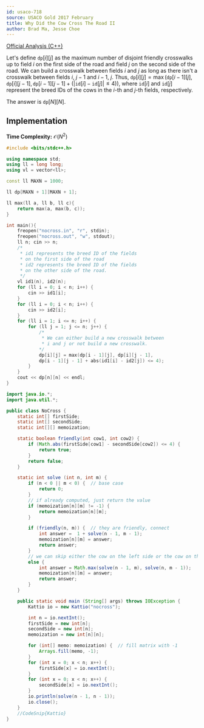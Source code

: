 ```yaml
---
id: usaco-718
source: USACO Gold 2017 February
title: Why Did the Cow Cross The Road II
author: Brad Ma, Jesse Choe
---
```

 
[Official Analysis (C++)](http://www.usaco.org/current/data/sol_nocross_gold_feb17.html)

Let's define $\texttt{dp}[i][j]$ as the maximum number of disjoint friendly crosswalks up to field $i$ on the first side of the road and field $j$ on the second side of the road. We can build a crosswalk between fields $i$ and $j$ as long as there isn't a crosswalk between fields $i$, $j - 1$ and $i - 1$, $j$. Thus, $\texttt{dp}[i][j] = \max(\texttt{dp}[i - 1][j], \texttt{dp}[i][j - 1], \texttt{dp}[i - 1][j - 1] + (|\texttt{id}[i] - \texttt{id}[j]| \leq 4))$, where $\texttt{id}[i]$ and $\texttt{id}[j]$ represent the breed IDs of the cows in the $i$-th and $j$-th fields, respectively.

The answer is $\texttt{dp}[N][N]$.

## Implementation

**Time Complexity:** $\mathcal{O}(N ^ 2)$

<LanguageSection>
<CPPSection>

```cpp
#include <bits/stdc++.h>

using namespace std;
using ll = long long;
using vl = vector<ll>;

const ll MAXN = 1000;

ll dp[MAXN + 1][MAXN + 1];

ll max(ll a, ll b, ll c){
	return max(a, max(b, c));
}

int main(){
	freopen("nocross.in", "r", stdin);
	freopen("nocross.out", "w", stdout);
	ll n; cin >> n;
	/*
	 * id1 represents the breed ID of the fields 
	 * on the first side of the road
	 * id2 represents the breed ID of the fields
	 * on the other side of the road.
	 */
	vl id1(n), id2(n);
	for (ll i = 0; i < n; i++) {
		cin >> id1[i];
	}
	for (ll i = 0; i < n; i++) {
		cin >> id2[i];
	}
	for (ll i = 1; i <= n; i++) {
		for (ll j = 1; j <= n; j++) {
			/*
			 * We can either build a new crosswalk between 
			 * i and j or not build a new crosswalk.
			*/
			dp[i][j] = max(dp[i - 1][j], dp[i][j - 1], 
			dp[i - 1][j - 1] + abs(id1[i] - id2[j]) <= 4);
		}
	}
	cout << dp[n][n] << endl;
}
```
</CPPSection>
<JavaSection>
  
```java
import java.io.*;
import java.util.*;

public class NoCross {
	static int[] firstSide;
	static int[] secondSide;
	static int[][] memoization;

	static boolean friendly(int cow1, int cow2) {
		if (Math.abs(firstSide[cow1] - secondSide[cow2]) <= 4) {
			return true;
		}
		return false;
	}

	static int solve (int n, int m) {
		if (n < 0 || m < 0) {  // base case
			return 0;
		}
		// if already computed, just return the value
		if (memoization[n][m] != -1) {  
			return memoization[n][m];
		}

		if (friendly(n, m)) {  // they are friendly, connect
			int answer =  1 + solve(n - 1, m - 1);
			memoization[n][m] = answer;
			return answer;
		}
		// we can skip either the cow on the left side or the cow on the right
		else {  
			int answer = Math.max(solve(n - 1, m), solve(n, m - 1));
			memoization[n][m] = answer;
			return answer;
		}
	}

	public static void main (String[] args) throws IOException {
		Kattio io = new Kattio("nocross");

		int n = io.nextInt();
		firstSide = new int[n];
		secondSide = new int[n];
		memoization = new int[n][n];

		for (int[] memo: memoization) {  // fill matrix with -1
			Arrays.fill(memo, -1);
		}
		for (int x = 0; x < n; x++) {
			firstSide[x] = io.nextInt();
		}
		for (int x = 0; x < n; x++) {
			secondSide[x] = io.nextInt();
		}
		io.println(solve(n - 1, n - 1));
		io.close();
	}
	//CodeSnip{Kattio}
}
```                      
</JavaSection>
</LanguageSection>
